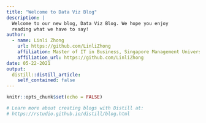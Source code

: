 ```yaml
---
title: "Welcome to Data Viz Blog"
description: |
  Welcome to our new blog, Data Viz Blog. We hope you enjoy 
  reading what we have to say!
author:
  - name: Linli Zhong
    url: https://github.com/LinliZhong
    affiliation: Master of IT in Business, Singapore Management University
    affiliation_url: https://github.com/LinliZhong
date: 05-22-2021
output:
  distill::distill_article:
    self_contained: false
---
```


```r
knitr::opts_chunk$set(echo = FALSE)

# Learn more about creating blogs with Distill at:
# https://rstudio.github.io/distill/blog.html

```




